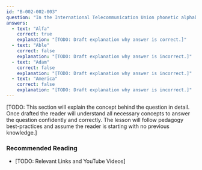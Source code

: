 ```yaml
---
id: "B-002-002-003"
question: "In the International Telecommunication Union phonetic alphabet, what is the code word for the letter A?"
answers:
  - text: "Alfa"
    correct: true
    explanation: "[TODO: Draft explanation why answer is correct.]"
  - text: "Able"
    correct: false
    explanation: "[TODO: Draft explanation why answer is incorrect.]"
  - text: "Adam"
    correct: false
    explanation: "[TODO: Draft explanation why answer is incorrect.]"
  - text: "America"
    correct: false
    explanation: "[TODO: Draft explanation why answer is incorrect.]"
---
```


[TODO: This section will explain the concept behind the question in detail. Once drafted the reader will understand all necessary concepts to answer the question confidently and correctly. The lesson will follow pedagogy best-practices and assume the reader is starting with no previous knowledge.]

### Recommended Reading

- [TODO: Relevant Links and YouTube Videos]
